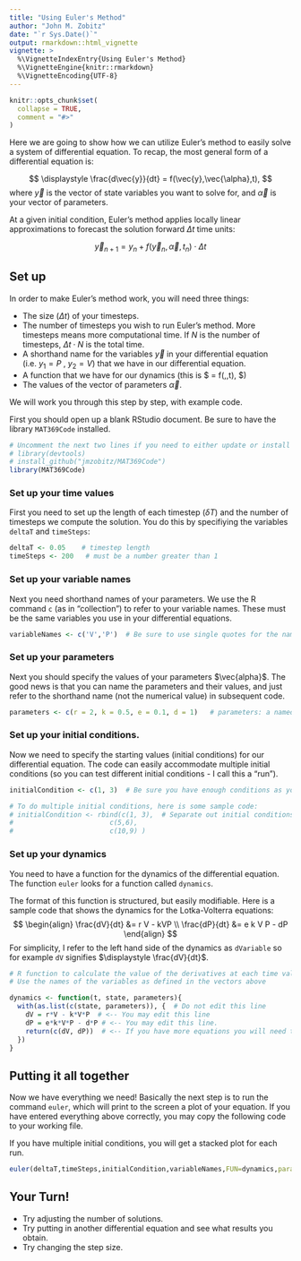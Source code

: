 ```yaml
---
title: "Using Euler's Method"
author: "John M. Zobitz"
date: "`r Sys.Date()`"
output: rmarkdown::html_vignette
vignette: >
  %\VignetteIndexEntry{Using Euler's Method}
  %\VignetteEngine{knitr::rmarkdown}
  %\VignetteEncoding{UTF-8}
---
```


 <!-- Note the various macros within the `vignette` section of the metadata block above. These are required in order to instruct R how to build the vignette. Note that you should change the `title` field and the `\VignetteIndexEntry` to match the title of your vignette. -->

```r
knitr::opts_chunk$set(
  collapse = TRUE,
  comment = "#>"
)
```

Here we are going to show how we can utilize Euler's method to easily solve a system of differential equation.  To recap, the most general form of a differential equation is: 

$$ \displaystyle \frac{d\vec{y}}{dt} = f(\vec{y},\vec{\alpha},t), $$
where $\vec{y}$ is the vector of state variables you want to solve for, and $\vec{\alpha}$ is your vector of parameters.

At a given initial condition, Euler's method applies locally linear approximations to forecast the solution forward $\Delta t$ time units:

$$ \vec{y}_{n+1} = y_{n} + f(\vec{y}_{n},\vec{\alpha},t_{n}) \cdot \Delta t $$


## Set up

In order to make Euler's method work, you will need three things:

- The size ($\Delta t$) of your timesteps.
- The number of timesteps you wish to run Euler's method.  More timesteps means more computational time.  If $N$ is the number of timesteps, $\Delta t \cdot N$ is the total time.
- A shorthand name for the variables $\vec{y}$ in your differential equation (i.e. $y_{1}=P$ , $y_{2}=V$) that we have in our differential equation.
- A function that we have for our dynamics (this is $ \displaystyle \frac{d\vec{y}}{dt} = f(\vec{y},\vec{\alpha},t), $)
- The values of the vector of parameters $\vec{\alpha}$.

We will work you through this step by step, with example code.

First you should open up a blank RStudio document.  Be sure to have the library `MAT369Code` installed.

```r
# Uncomment the next two lines if you need to either update or install the MAT 369 Code
# library(devtools)
# install_github("jmzobitz/MAT369Code")
library(MAT369Code)

```


### Set up your time values
First you need to set up the length of each timestep ($\delta T$) and the number of timesteps we compute the solution.  You do this by specifiying the variables `deltaT` and `timeSteps`:
```r
deltaT <- 0.05    # timestep length
timeSteps <- 200   # must be a number greater than 1
```


### Set up your variable names
Next you need shorthand names of your parameters.  We use the R command `c` (as in "collection") to refer to your variable names.  These must be the same variables you use in your differential equations.

```r
variableNames <- c('V','P')  # Be sure to use single quotes for the names of the variables.
```

### Set up your parameters
Next you should specify the values of your parameters $\vec{alpha}$.  The good news is that you can name the parameters and their values, and just refer to the shorthand name (not the numerical value) in subsequent code.

```r
parameters <- c(r = 2, k = 0.5, e = 0.1, d = 1)   # parameters: a named vector
```

### Set up your initial conditions.
Now we need to specify the starting values (initial conditions) for our differential equation.  The code can easily accommodate multiple initial conditions (so you can test different initial conditions - I call this a "run").

```r

initialCondition <- c(1, 3)  # Be sure you have enough conditions as you do variables.

# To do multiple initial conditions, here is some sample code:
# initialCondition <- rbind(c(1, 3),  # Separate out initial conditions with a separate row.
#                        c(5,6),
#                        c(10,9) )
```



### Set up your dynamics
You need to have a function for the dynamics of the differential equation.  The function `euler` looks for a function called `dynamics`.

The format of this function is structured, but easily modifiable.  Here is a sample code that shows the dynamics for the Lotka-Volterra equations:
$$ \begin{align} \frac{dV}{dt} &= r V - kVP \\ \frac{dP}{dt} &= e k V P - dP \end{align} $$
For simplicity, I refer to the left hand side of the dynamics as `dVariable` so for example `dV` signifies $\displaystyle \frac{dV}{dt}$.

```r
# R function to calculate the value of the derivatives at each time value
# Use the names of the variables as defined in the vectors above

dynamics <- function(t, state, parameters){
  with(as.list(c(state, parameters)), {  # Do not edit this line
    dV = r*V - k*V*P  # <-- You may edit this line
    dP = e*k*V*P - d*P # <-- You may edit this line.
    return(c(dV, dP))  # <-- If you have more equations you will need to list the dVariables
  })
}


```



## Putting it all together

Now we have everything we need!  Basically the next step is to run the command `euler`, which will print to the screen a plot of your equation. If you have entered everything above correctly, you may copy the following code to your working file.

If you have multiple initial conditions, you will get a stacked plot for each run.

```r
euler(deltaT,timeSteps,initialCondition,variableNames,FUN=dynamics,parameters=parameters)
```


## Your Turn!
- Try adjusting the number of solutions.
- Try putting in another differential equation and see what results you obtain.
- Try changing the step size.
